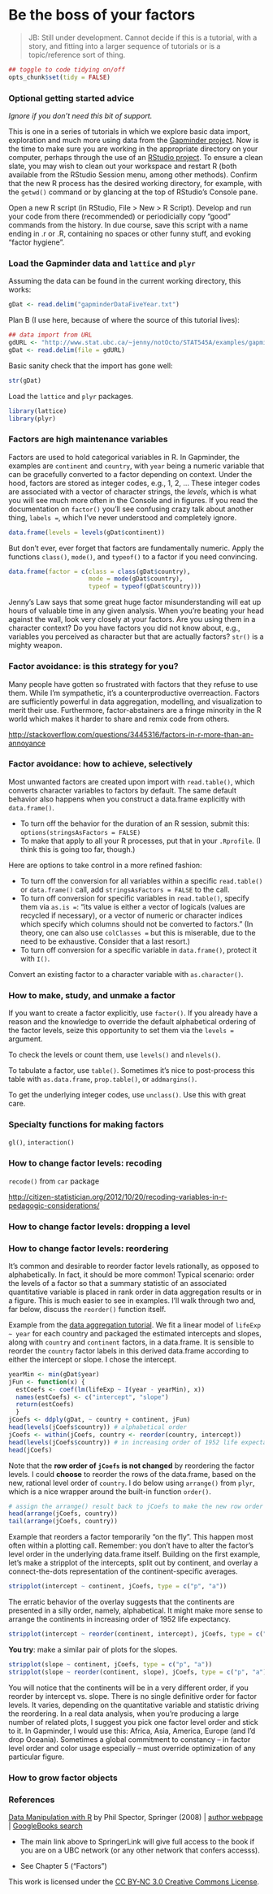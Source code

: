 Be the boss of your factors
========================================================

> JB: Still under development. Cannot decide if this is a tutorial, with a story, and fitting into a larger sequence of tutorials or is a topic/reference sort of thing.

```r
## toggle to code tidying on/off
opts_chunk$set(tidy = FALSE)
```

### Optional getting started advice

*Ignore if you don't need this bit of support.*

This is one in a series of tutorials in which we explore basic data import, exploration and much more using data from the [Gapminder project](http://www.gapminder.org). Now is the time to make sure you are working in the appropriate directory on your computer, perhaps through the use of an [RStudio project](block01_basicsWorkspaceWorkingDirProject.html). To ensure a clean slate, you may wish to clean out your workspace and restart R (both available from the RStudio Session menu, among other methods). Confirm that the new R process has the desired working directory, for example, with the `getwd()` command or by glancing at the top of RStudio's Console pane.

Open a new R script (in RStudio, File > New > R Script). Develop and run your code from there (recommended) or periodicially copy "good" commands from the history. In due course, save this script with a name ending in .r or .R, containing no spaces or other funny stuff, and evoking "factor hygiene".

### Load the Gapminder data and `lattice` and `plyr`

Assuming the data can be found in the current working directory, this works:
```r
gDat <- read.delim("gapminderDataFiveYear.txt")
```

Plan B (I use here, because of where the source of this tutorial lives):
```r
## data import from URL
gdURL <- "http://www.stat.ubc.ca/~jenny/notOcto/STAT545A/examples/gapminder/data/gapminderDataFiveYear.txt"
gDat <- read.delim(file = gdURL)
```

Basic sanity check that the import has gone well:
```r
str(gDat)
```

Load the `lattice` and `plyr` packages.
```r
library(lattice)
library(plyr)
```
### Factors are high maintenance variables

Factors are used to hold categorical variables in R. In Gapminder, the examples are `continent` and `country`, with `year` being a numeric variable that can be gracefully converted to a factor depending on context. Under the hood, factors are stored as integer codes, e.g., 1, 2, ... These integer codes are associated with a vector of character strings, the *levels*, which is what you will see much more often in the Console and in figures. If you read the documentation on `factor()` you'll see confusing crazy talk about another thing, `labels =`, which I've never understood and completely ignore.

```r
data.frame(levels = levels(gDat$continent))
```
But don't ever, ever forget that factors are fundamentally numeric. Apply the functions `class()`, `mode()`, and `typeof()` to a factor if you need convincing.
```r
data.frame(factor = c(class = class(gDat$country),
                      mode = mode(gDat$country),
                      typeof = typeof(gDat$country)))
```
Jenny's Law says that some great huge factor misunderstanding will eat up hours of valuable time in any given analysis. When you're beating your head against the wall, look very closely at your factors. Are you using them in a character context? Do you have factors you did not know about, e.g., variables you perceived as character but that are actually factors? `str()` is a mighty weapon.

### Factor avoidance: is this strategy for you?

Many people have gotten so frustrated with factors that they refuse to use them. While I'm sympathetic, it's a counterproductive overreaction. Factors are sufficiently powerful in data aggregation, modelling, and visualization to merit their use. Furthermore, factor-abstainers are a fringe minority in the R world which makes it harder to share and remix code from others.

<http://stackoverflow.com/questions/3445316/factors-in-r-more-than-an-annoyance>

### Factor avoidance: how to achieve, selectively

Most unwanted factors are created upon import with `read.table()`, which converts character variables to factors by default. The same default behavior also happens when you construct a data.frame explicitly with `data.frame()`.

  * To turn off the behavior for the duration of an R session, submit this: `options(stringsAsFactors = FALSE)`
  * To make that apply to all your R processes, put that in your `.Rprofile`. (I think this is going too far, though.)

Here are options to take control in a more refined fashion:

  * To turn off the conversion for all variables within a specific `read.table()` or `data.frame()` call, add `stringsAsFactors = FALSE` to the call.
  * To turn off conversion for specific variables in `read.table()`, specify them via `as.is =`: "its value is either a vector of logicals (values are recycled if necessary), or a vector of numeric or character indices which specify which columns should not be converted to factors." (In theory, one can also use `colClasses =` but this is miserable, due to the need to be exhaustive. Consider that a last resort.)
  * To turn off conversion for a specific variable in `data.frame()`, protect it with `I()`.
  
Convert an existing factor to a character variable with `as.character()`.

### How to make, study, and unmake a factor

If you want to create a factor explicitly, use `factor()`. If you already have a reason and the knowledge to override the default alphabetical ordering of the factor levels, seize this opportunity to set them via the `levels =` argument.

To check the levels or count them, use `levels()` and `nlevels()`.

To tabulate a factor, use `table()`. Sometimes it's nice to post-process this table with `as.data.frame`, `prop.table()`, or `addmargins()`.

To get the underlying integer codes, use `unclass()`. Use this with great care.

### Specialty functions for making factors

`gl()`, `interaction()`

### How to change factor levels: recoding

`recode()` from `car` package

<http://citizen-statistician.org/2012/10/20/recoding-variables-in-r-pedagogic-considerations/>

### How to change factor levels: dropping a level

### How to change factor levels: reordering

It's common and desirable to reorder factor levels rationally, as opposed to alphabetically. In fact, it should be more common! Typical scenario: order the levels of a factor so that a summary statistic of an associated quantitative variable is placed in rank order in data aggregation results or in a figure. This is much easier to see in examples. I'll walk through two and, far below, discuss the `reorder()` function itself.

Example from the [data aggregation tutorial](block04_dataAggregation.html). We fit a linear model of `lifeExp ~ year` for each country and packaged the estimated intercepts and slopes, along with `country` and `continent` factors, in a data.frame. It is sensible to reorder the `country` factor labels in this derived data.frame according to either the intercept or slope. I chose the intercept.

```r
yearMin <- min(gDat$year)
jFun <- function(x) {
  estCoefs <- coef(lm(lifeExp ~ I(year - yearMin), x))
  names(estCoefs) <- c("intercept", "slope")
  return(estCoefs)
  }
jCoefs <- ddply(gDat, ~ country + continent, jFun)
head(levels(jCoefs$country)) # alphabetical order
jCoefs <- within(jCoefs, country <- reorder(country, intercept))
head(levels(jCoefs$country)) # in increasing order of 1952 life expectancy
head(jCoefs)
```
Note that the __row order of `jCoefs` is not changed__ by reordering the factor levels. I could __choose__ to reorder the rows of the data.frame, based on the new, rational level order of `country`. I do below using `arrange()` from `plyr`, which is a nice wrapper around the built-in function `order()`.

```r
# assign the arrange() result back to jCoefs to make the new row order "stick"
head(arrange(jCoefs, country)) 
tail(arrange(jCoefs, country))
```

Example that reorders a factor temporarily "on the fly". This happen most often within a plotting call. Remember: you don't have to alter the factor's level order in the underlying data.frame itself. Building on the first example, let's make a stripplot of the intercepts, split out by continent, and overlay a connect-the-dots representation of the continent-specific averages.

```r
stripplot(intercept ~ continent, jCoefs, type = c("p", "a"))
```

The erratic behavior of the overlay suggests that the continents are presented in a silly order, namely, alphabetical. It might make more sense to arrange the continents in increasing order of 1952 life expectancy.
```r
stripplot(intercept ~ reorder(continent, intercept), jCoefs, type = c("p", "a"))
```
__You try__: make a similar pair of plots for the slopes.
```r
stripplot(slope ~ continent, jCoefs, type = c("p", "a"))
stripplot(slope ~ reorder(continent, slope), jCoefs, type = c("p", "a"))
```
You will notice that the continents will be in a very different order, if you reorder by intercept vs. slope. There is no single definitive order for factor levels. It varies, depending on the quantitative variable and statistic driving the reordering. In a real data analysis, when you're producing a large number of related plots, I suggest you pick one factor level order and stick to it. In Gapminder, I would use this: Africa, Asia, America, Europe (and I'd drop Oceania). Sometimes a global commitment to constancy -- in factor level order and color usage especially -- must override optimization of any particular figure.

### How to grow factor objects

### References

[Data Manipulation with R](http://www.springerlink.com/content/t19776/?p=0ecea4f02a68458eb3d605ec3cdfc7ef%CF%80=0) by Phil Spector, Springer (2008) &#124; [author webpage](http://www.stat.berkeley.edu/%7Espector/) &#124; [GoogleBooks search](http://books.google.com/books?id=grfuq1twFe4C&lpg=PP1&dq=data%2520manipulation%2520spector&pg=PP1#v=onepage&q=&f=false)

  * The main link above to SpringerLink will give full access to the book if you are on a UBC network (or any other network that confers accesss).

  * See Chapter 5 (“Factors”)


<div class="footer">
This work is licensed under the  <a href="http://creativecommons.org/licenses/by-nc/3.0/">CC BY-NC 3.0 Creative Commons License</a>.
</div>